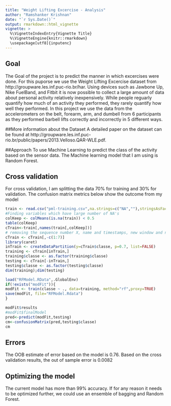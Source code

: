 ```yaml
---
title: "Weight Lifting Excercise - Analysis"
author: "Ramshanker Krishnan"
date: "`r Sys.Date()`"
output: rmarkdown::html_vignette
vignette: >
  %\VignetteIndexEntry{Vignette Title}
  %\VignetteEngine{knitr::rmarkdown}
  \usepackage[utf8]{inputenc}
---
```

## Goal
The Goal of the project is to predict the manner in which excercises were done. For this puporse we use the Weight Lifting Excercise dataset from  http://groupware.les.inf.puc-rio.br/har. Using devices such as Jawbone Up, Nike FuelBand, and Fitbit it is now possible to collect a large amount of data about personal activity relatively inexpensively. While people reguarly quantify how much of an activity they performed, they rarely quantify how well they performed. In this project we use the data from the accelerometers on the belt, forearm, arm, and dumbell from 6 participants as they performed barbell lifts correctly and incorrectly in 5 different ways.

##More information about the Dataset
A detailed paper on the dataset can be found at http://groupware.les.inf.puc-rio.br/public/papers/2013.Velloso.QAR-WLE.pdf.


##Approach
To use Machine Learning to predict the class of the activity based on the sensor data. The Machine learning model that I am using is  Random Forest. 

## Cross validation 
For cross validation, I am splitting the data 70% for training and 30% for validation. The confusion matrix metrics below show the outcome from my model


```r

train <- read.csv("pml-training.csv",na.strings=c("NA",""),stringsAsFactors=FALSE)
#Finding variables which have large number of NA's
colKeep <- colMeans(is.na(train)) < 0.5
table(colKeep)
cTrain<-train[,names(train[,colKeep])]
# removing the sequence number X, name and timestamps, new window and num window as the hypothesis on the outcome is based on the sensor data
cTrain <- cTrain[,-c(1:7)]
library(caret)
inTrain <- createDataPartition(y=cTrain$classe, p=0.7, list=FALSE)
training <- cTrain[inTrain,]
training$classe <- as.factor(training$classe)
testing <- cTrain[-inTrain,]
testing$classe <- as.factor(testing$classe)
dim(training);dim(testing)

load("RFModel.RData",.GlobalEnv)
if(!exists("modFit")){
modFit <- train(classe ~ ., data=training, method="rf",proxy=TRUE)
save(modFit, file="RFModel.Rdata")
}
```

```r
modFit$results
#modFit$finalModel
pred<-predict(modFit,testing)
cm<-confusionMatrix(pred,testing$classe)
cm
```

## Errors
The OOB estimate of error based on the model is 0.76.  Based on the cross validation results, the out of sample error is 0.0082 


## Optimizing the model
The current model has more than 99% accuracy. If for any reason it needs to be optimized further, we could use an ensemble of bagging and Random Forest. 

